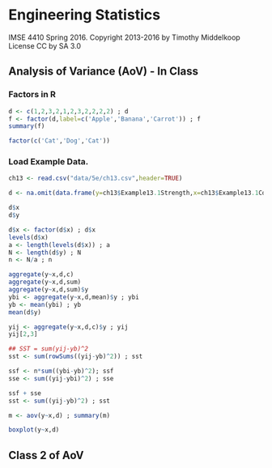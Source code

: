 # Engineering Statistics
IMSE 4410 Spring 2016.  Copyright 2013-2016 by Timothy Middelkoop License CC by SA 3.0

## Analysis of Variance (AoV) - In Class
### Factors in R
```r
d <- c(1,2,3,2,1,2,3,2,2,2,2) ; d
f <- factor(d,label=c('Apple','Banana','Carrot')) ; f
summary(f)

factor(c('Cat','Dog','Cat'))

```


### Load Example Data.
```r
ch13 <- read.csv("data/5e/ch13.csv",header=TRUE)

d <- na.omit(data.frame(y=ch13$Example13.1Strength,x=ch13$Example13.1Concentration))

d$x
d$y

d$x <- factor(d$x) ; d$x
levels(d$x)
a <- length(levels(d$x)) ; a
N <- length(d$y) ; N
n <- N/a ; n

aggregate(y~x,d,c)
aggregate(y~x,d,sum)
aggregate(y~x,d,sum)$y
ybi <- aggregate(y~x,d,mean)$y ; ybi
yb <- mean(ybi) ; yb
mean(d$y)

yij <- aggregate(y~x,d,c)$y ; yij
yij[2,3]

## SST = sum(yij-yb)^2
sst <- sum(rowSums((yij-yb)^2)) ; sst

ssf <- n*sum((ybi-yb)^2); ssf
sse <- sum((yij-ybi)^2) ; sse

ssf + sse
sst <- sum((yij-yb)^2) ; sst

m <- aov(y~x,d) ; summary(m) 

boxplot(y~x,d)

```

## Class 2 of AoV

```r


```
